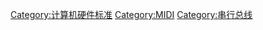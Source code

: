 [[Category:计算机硬件标准|Category:计算机硬件标准]]
[[Category:MIDI|Category:MIDI]]
[[Category:串行总线|Category:串行总线]]